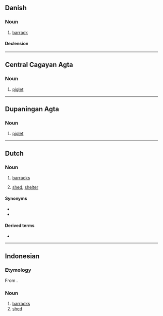 {{also|Barak|barák|bar-ak}}
==Danish==

===Noun===
{{da-noun}}

# [[barrack]]

====Declension====
{{da-decl|en|er|dc=1}}

----

==Central Cagayan Agta==

===Noun===
{{head|agt|noun}}

# [[piglet]]

----

==Dupaningan Agta==

===Noun===
{{head|duo|noun}}

# [[piglet]]

----

==Dutch==

===Noun===
{{nl-noun|f|barakken|barakje}}

# [[barracks]]
# {{lb|nl|Belgium}} [[shed]], [[shelter]]

====Synonyms====
{{sense|shed}}
* {{l|nl|schuur}}
* {{l|nl|tuinhuis}}

====Derived terms====
* {{l|nl|praatbarak}}

----

==Indonesian==

===Etymology===
From {{etyl|nl|id}} {{m|nl|barak}}.

===Noun===
{{id-noun}}

# [[barracks]]
# [[shed]]